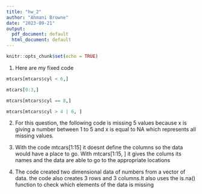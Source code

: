 ```yaml
---
title: "hw_2"
author: "Ahmani Browne"
date: "2023-09-21"
output:
  pdf_document: default
  html_document: default
---
```


```r
knitr::opts_chunk$set(echo = TRUE)
```

1. Here are my fixed code

```r
mtcars[mtcars$cyl < 6,]
```

```r
mtcars[0:3,]
```

```r
mtcars[mtcars$cyl == 8,]
```

```r
mtcars[mtcars$cyl > 4 | 6, ]
```

2. For this question, the following code is missing 5 values because x is giving a number between 1 to 5 and x is equal to NA which represents all missing values.


3. With the code mtcars[1:15] it doesnt define the columns so the data would have a place to go. With mtcars[1:15, ] it gives the colums its names and the data are able to go to the appropriate locations

4.
The code created two dimensional data of numbers from a vector of data. the code also creates 3 rows and 3 columns.It also uses the is.na() function to check which elements of the data is missing



